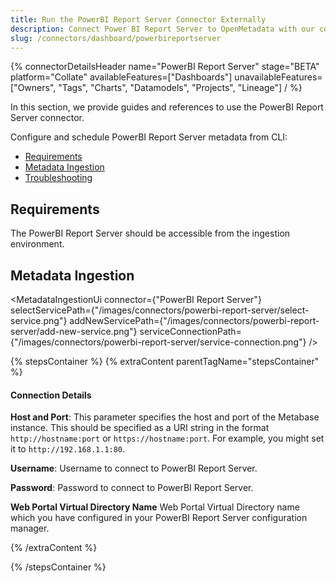 ```yaml
---
title: Run the PowerBI Report Server Connector Externally
description: Connect Power BI Report Server to OpenMetadata with our comprehensive connector guide. Step-by-step setup, configuration, and metadata extraction instructions.
slug: /connectors/dashboard/powerbireportserver
---
```







{% connectorDetailsHeader
  name="PowerBI Report Server"
  stage="BETA"
  platform="Collate"
  availableFeatures=["Dashboards"]
  unavailableFeatures=["Owners", "Tags", "Charts", "Datamodels", "Projects", "Lineage"]
/ %}

In this section, we provide guides and references to use the PowerBI Report Server connector.

Configure and schedule PowerBI Report Server metadata from CLI:

- [Requirements](#requirements)
- [Metadata Ingestion](#metadata-ingestion)
- [Troubleshooting](/connectors/dashboard/powerbireportserver/troubleshooting)

<ExternalIngestionDeployment />

## Requirements

The PowerBI Report Server should be accessible from the ingestion environment.

## Metadata Ingestion

<MetadataIngestionUi connector={"PowerBI Report Server"} selectServicePath={"/images/connectors/powerbi-report-server/select-service.png"} addNewServicePath={"/images/connectors/powerbi-report-server/add-new-service.png"} serviceConnectionPath={"/images/connectors/powerbi-report-server/service-connection.png"} />

{% stepsContainer %}
{% extraContent parentTagName="stepsContainer" %}

#### Connection Details

**Host and Port**:
This parameter specifies the host and port of the Metabase instance. This should be specified as a URI string in the format `http://hostname:port` or `https://hostname:port`. 
For example, you might set it to `http://192.168.1.1:80`.

**Username**:
Username to connect to PowerBI Report Server.

**Password**:
Password to connect to PowerBI Report Server.

**Web Portal Virtual Directory Name**
Web Portal Virtual Directory name which you have configured in your PowerBI Report Server configuration manager.

{% /extraContent %}

<TestConnection />

<ConfigureIngestion />

<IngestionScheduleAndDeploy />

{% /stepsContainer %}

